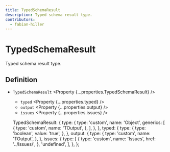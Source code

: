 ```yaml
---
title: TypedSchemaResult
description: Typed schema result type.
contributors:
  - fabian-hiller
---
```



# TypedSchemaResult

Typed schema result type.

## Definition

- `TypedSchemaResult` <Property {...properties.TypedSchemaResult} />
  - `typed` <Property {...properties.typed} />
  - `output` <Property {...properties.output} />
  - `issues` <Property {...properties.issues} />

  TypedSchemaResult: {
    type: {
      type: 'custom',
      name: 'Object',
      generics: [
        {
          type: 'custom',
          name: 'TOutput',
        },
      ],
    },
  },
  typed: {
    type: {
      type: 'boolean',
      value: 'true',
    },
  },
  output: {
    type: {
      type: 'custom',
      name: 'TOutput',
    },
  },
  issues: {
    type: [
      {
        type: 'custom',
        name: 'Issues',
        href: '../Issues/',
      },
      'undefined',
    ],
  },
};
